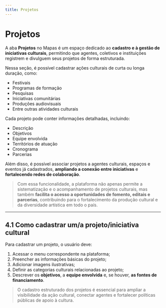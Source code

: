 ```yaml
---
title: Projetos
---
```


# Projetos

A aba **Projetos** no Mapas é um espaço dedicado ao **cadastro e à gestão de iniciativas culturais**, permitindo que agentes, coletivos e instituições registrem e divulguem seus projetos de forma estruturada.

Nessa seção, é possível cadastrar ações culturais de curta ou longa duração, como:

- Festivais  
- Programas de formação  
- Pesquisas  
- Iniciativas comunitárias  
- Produções audiovisuais  
- Entre outras atividades culturais

Cada projeto pode conter informações detalhadas, incluindo:

- Descrição  
- Objetivos  
- Equipe envolvida  
- Territórios de atuação  
- Cronograma  
- Parcerias  

Além disso, é possível associar projetos a agentes culturais, espaços e eventos já cadastrados, **ampliando a conexão entre iniciativas** e **fortalecendo redes de colaboração**.

> Com essa funcionalidade, a plataforma não apenas permite a sistematização e o acompanhamento de projetos culturais, mas também **facilita o acesso a oportunidades de fomento, editais e parcerias**, contribuindo para o fortalecimento da produção cultural e da diversidade artística em todo o país.

---

## 4.1 Como cadastrar um/a projeto/iniciativa cultural

Para cadastrar um projeto, o usuário deve:

1. Acessar o menu correspondente na plataforma;  
2. Preencher as informações básicas do projeto;  
3. Adicionar imagens ilustrativas;  
4. Definir as categorias culturais relacionadas ao projeto;  
5. Descrever os **objetivos**, a **equipe envolvida** e, se houver, **as fontes de financiamento**.

> O cadastro estruturado dos projetos é essencial para ampliar a visibilidade da ação cultural, conectar agentes e fortalecer políticas públicas de apoio à cultura.

